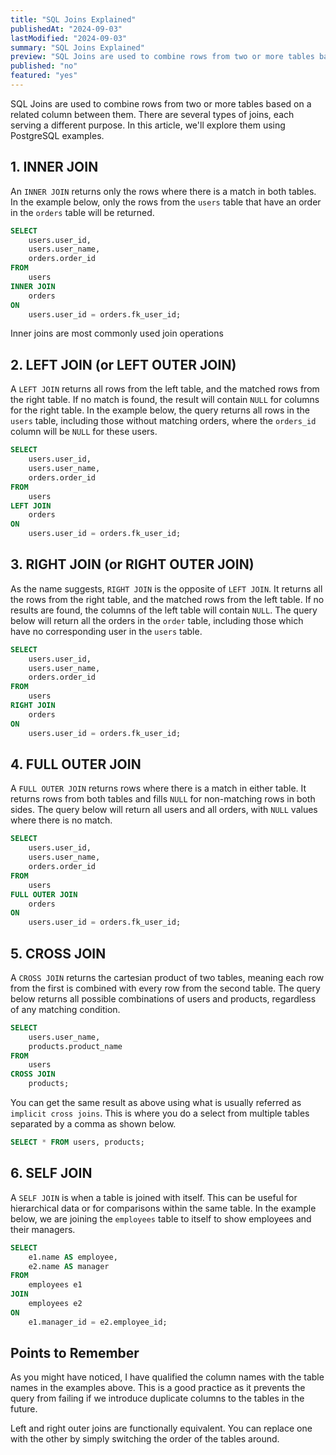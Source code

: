 ```yaml
---
title: "SQL Joins Explained"
publishedAt: "2024-09-03"
lastModified: "2024-09-03"
summary: "SQL Joins Explained"
preview: "SQL Joins are used to combine rows from two or more tables based on a related column between them. There are several types of joins, each serving a different purpose. In this article, we'll explore them using  PostgreSQL examples."
published: "no"
featured: "yes"
---
```


SQL Joins are used to combine rows from two or more tables based on a related column between them. There are several types of joins, each serving a different purpose. In this article, we'll explore them using  PostgreSQL examples.

## 1. INNER JOIN

An `INNER JOIN` returns only the rows where there is a match in both tables. In the example below, only the rows from the `users` table that have an order in the `orders` table will be returned.

```sql 
SELECT 
    users.user_id,
    users.user_name,
    orders.order_id
FROM 
    users 
INNER JOIN 
    orders 
ON  
    users.user_id = orders.fk_user_id;
```

Inner  joins are most commonly used join operations

## 2. LEFT JOIN (or LEFT OUTER JOIN)

A `LEFT JOIN` returns all rows from the left table, and the matched rows from the right table. If no match is found, the result will contain `NULL` for columns for the right table. In the example below, the query returns all rows in the `users` table, including those without matching orders, where the `orders_id` column will be `NULL` for these users.

```sql 
SELECT 
    users.user_id,
    users.user_name,
    orders.order_id
FROM 
    users 
LEFT JOIN 
    orders 
ON  
    users.user_id = orders.fk_user_id;
```

## 3. RIGHT JOIN (or RIGHT OUTER JOIN)

As the name suggests, `RIGHT JOIN` is the opposite of `LEFT JOIN`. It returns all the rows from the right table,  and the matched rows from the left table. If no results are found, the columns of the left table will contain `NULL`. The query below will return all the orders in the `order` table, including those which have no corresponding user in the `users` table.

```sql 
SELECT 
    users.user_id,
    users.user_name,
    orders.order_id
FROM 
    users 
RIGHT JOIN 
    orders 
ON  
    users.user_id = orders.fk_user_id;
```

## 4. FULL OUTER JOIN 

A `FULL OUTER JOIN` returns rows where there is a match in either table. It returns rows from both tables and fills `NULL` for non-matching rows in both sides. The query below will return all users and all orders, with `NULL` values where there is no match.

```sql 
SELECT 
    users.user_id,
    users.user_name,
    orders.order_id
FROM 
    users 
FULL OUTER JOIN 
    orders 
ON  
    users.user_id = orders.fk_user_id;
```

## 5. CROSS JOIN 

A `CROSS JOIN` returns the cartesian product of two tables, meaning each row from the first is combined with every row from the second table. The query below returns all possible combinations of users and products, regardless of any matching condition.

```sql 
SELECT 
    users.user_name,
    products.product_name 
FROM 
    users 
CROSS JOIN 
    products;
```

You can get the same result as above using what is usually referred as `implicit cross joins`. This is where you do a select from multiple tables separated by a comma as shown below.

```sql 
SELECT * FROM users, products;
```

## 6. SELF JOIN

A `SELF JOIN` is when a table is joined with itself. This can be useful for hierarchical data or for comparisons within the same table. In the example below, we are joining the `employees` table to itself to show employees and their managers.

```sql 
SELECT 
    e1.name AS employee,
    e2.name AS manager
FROM 
    employees e1
JOIN 
    employees e2 
ON 
    e1.manager_id = e2.employee_id;
```

##  Points to Remember

As you might have noticed, I have qualified the column names with the table names in the examples above. This is a good practice as it prevents the query from failing if we introduce duplicate columns to the tables in the future.

Left and right outer joins are functionally equivalent. You can replace one with the other by simply switching the order of the tables around.
